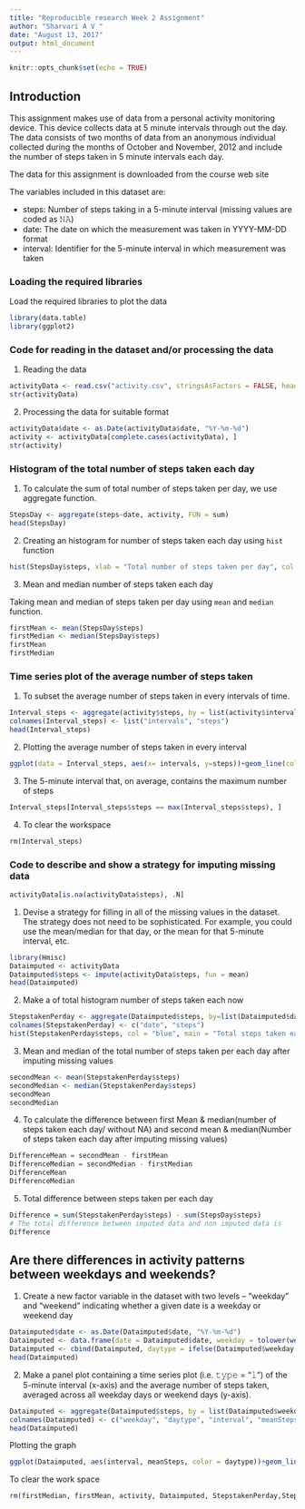 ```yaml
---
title: "Reproducible research Week 2 Assignment"
author: "Sharvari A V "
date: "August 13, 2017"
output: html_document
---
```



```r
knitr::opts_chunk$set(echo = TRUE)
```

## Introduction

This assignment makes use of data from a personal activity monitoring device. This device collects data at 5 minute intervals through out the day. The data consists of two months of data from an anonymous individual collected during the months of October and November, 2012 and include the number of steps taken in 5 minute intervals each day.

The data for this assignment is downloaded from the course web site

The variables included in this dataset are:

* steps: Number of steps taking in a 5-minute interval (missing values are coded as 𝙽𝙰)
* date: The date on which the measurement was taken in YYYY-MM-DD format
* interval: Identifier for the 5-minute interval in which measurement was taken


### Loading the required libraries

Load the required libraries to plot the data

```r
library(data.table)
library(ggplot2)
```

### Code for reading in the dataset and/or processing the data

1. Reading the data

```r
activityData <- read.csv("activity.csv", stringsAsFactors = FALSE, header = TRUE, sep = ",")
str(activityData)
```


2. Processing the data for suitable format

```r
activityData$date <- as.Date(activityData$date, "%Y-%m-%d")
activity <- activityData[complete.cases(activityData), ]
str(activity)
```

### Histogram of the total number of steps taken each day

1. To calculate the sum of total number of steps taken per day, we use aggregate function.

```r
StepsDay <- aggregate(steps~date, activity, FUN = sum)
head(StepsDay)
```

2. Creating an histogram for number of steps taken each day using `hist` function

```r
hist(StepsDay$steps, xlab = "Total number of steps taken per day", col = "green", main = "Histogram of the total number of steps taken each day" )
```

3. Mean and median number of steps taken each day

Taking mean and median of steps taken per day using `mean` and `median` function.

```r
firstMean <- mean(StepsDay$steps)
firstMedian <- median(StepsDay$steps)
firstMean
firstMedian
```



### Time series plot of the average number of steps taken

1. To subset the average number of steps taken in every intervals of time. 

```r
Interval_steps <- aggregate(activity$steps, by = list(activity$interval), FUN = mean, na.rm = TRUE)
colnames(Interval_steps) <- list("intervals", "steps")
head(Interval_steps)
```

2. Plotting the average number of steps taken in every interval

```r
ggplot(data = Interval_steps, aes(x= intervals, y=steps))+geom_line(col = "red")+xlab("Intervals")+ylab("Number of steps taken")+ggtitle("Time series plot of the average number of steps taken")
```

3. The 5-minute interval that, on average, contains the maximum number of steps

```r
Interval_steps[Interval_steps$steps == max(Interval_steps$steps), ]
```

4. To clear the workspace
```r
rm(Interval_steps)
```

### Code to describe and show a strategy for imputing missing data

```r
activityData[is.na(activityData$steps), .N]
```

1. Devise a strategy for filling in all of the missing values in the dataset. The strategy does not need to be sophisticated. For example, you could use the mean/median for that day, or the mean for that 5-minute interval, etc.

```r
library(Hmisc)
Dataimputed <- activityData
Dataimputed$steps <- impute(activityData$steps, fun = mean)
head(Dataimputed)
```

2. Make a of total histogram number of steps taken each now

```r
StepstakenPerday <- aggregate(Dataimputed$steps, by=list(Dataimputed$date), FUN = sum)
colnames(StepstakenPerday) <- c("date", "steps")
hist(StepstakenPerday$steps, col = "blue", main = "Total steps taken each day after imputing missing values in data",xlab = "Number of steps taken each day" )
```

3. Mean and median of the total number of steps taken per each day after imputing missing values

```r
secondMean <- mean(StepstakenPerday$steps)
secondMedian <- median(StepstakenPerday$steps)
secondMean
secondMedian
```

4. To calculate the difference between first Mean & median(number of steps taken each day/ without NA) and second mean & median(Number of steps taken each day after imputing missing values)

```r
DifferenceMean = secondMean - firstMean
DifferenceMedian = secondMedian - firstMedian
DifferenceMean
DifferenceMedian
```

5. Total difference between steps taken per each day

```r
Difference = sum(StepstakenPerday$steps) - sum(StepsDay$steps) 
# The total difference between imputed data and non imputed data is 
Difference
```

## Are there differences in activity patterns between weekdays and weekends?

1. Create a new factor variable in the dataset with two levels – “weekday” and “weekend” indicating whether a given date is a weekday or weekend day

```r
Dataimputed$date <- as.Date(Dataimputed$date, "%Y-%m-%d")
Dataimputed <- data.frame(date = Dataimputed$date, weekday = tolower(weekdays(Dataimputed$date)), steps = Dataimputed$steps, interval = Dataimputed$interval)
Dataimputed <- cbind(Dataimputed, daytype = ifelse(Dataimputed$weekday == "saturday" | Dataimputed$weekday == "sunday", "weekend", "weekday"))
head(Dataimputed)
```

2. Make a panel plot containing a time series plot (i.e. 𝚝𝚢𝚙𝚎 = "𝚕") of the 5-minute interval (x-axis) and the average number of steps taken, averaged across all weekday days or weekend days (y-axis). 

```r
Dataimputed <- aggregate(Dataimputed$steps, by = list(Dataimputed$weekday, Dataimputed$daytype, Dataimputed$interval), mean)
colnames(Dataimputed) <- c("weekday", "daytype", "interval", "meanSteps")
head(Dataimputed)
```

Plotting the graph

```r
ggplot(Dataimputed, aes(interval, meanSteps, color = daytype))+geom_line()+facet_grid(daytype ~ .)+xlab("5 min interval")+ylab("Average steps taken")
```

To clear the work space 
```r
rm(firstMedian, firstMean, activity, Dataimputed, StepstakenPerday,StepsDay, Difference, DifferenceMedian, DifferenceMean)
```

